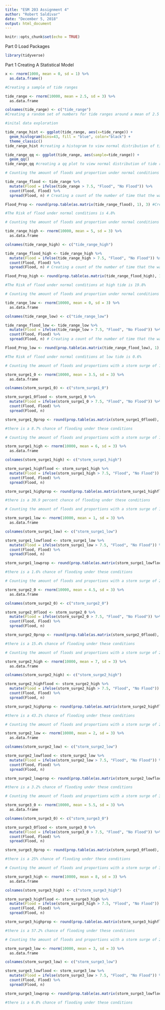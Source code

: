 ```yaml
---
title: "ESM 203 Assignment 4"
author: "Robert Saldivar"
date: "December 5, 2018"
output: html_document
---
```


```r
knitr::opts_chunk$set(echo = TRUE)
```

Part 0 Load Packages
```r
library(tidyverse)
```


Part 1 Creating A Statistical Model
```r

x <- rnorm(1000, mean = 0, sd = 1) %>%
  as.data.frame()

```

```r
#Creating a sample of tide ranges

tide_range <- rnorm(10000, mean = 2.5, sd = 3) %>%
  as.data.frame

colnames(tide_range) <- c("tide_range")
#Creating a random set of numbers for tide ranges around a mean of 2.5 and a sd of 3


```

```r
#inital data exploration

tide_range_hist <- ggplot(tide_range, aes(x=tide_range)) +
  geom_histogram(bins=43, fill = "blue", color="black") +
  theme_classic()
tide_range_hist #creating a histogram to view normal distribution of tide range

tide_range_qq <- ggplot(tide_range, aes(sample=tide_range)) +
  geom_qq()
tide_range_qq #creating a qq plot to view normal distribution of tide range

```


```r
# Counting the amount of floods and proportion under normal conditions

tide_range_flood <- tide_range %>%
  mutate(Flood = ifelse(tide_range > 7.5, "Flood", "No Flood")) %>%
  count(Flood, Flood) %>%
  spread(Flood, n) # Creating a count of the number of time that the water is high enough to flood assuming over 7.5 m causes a significant flood.

Flood_Prop <- round(prop.table(as.matrix(tide_range_flood), 1), 3) #Creates a proportion table of the number of floods vs the number of no floods

#The Risk of flood under normal conditions is 4.8%

```

```r
# Counting the amount of floods and proportion under normal conditions at high tide

tide_range_high <- rnorm(10000, mean = 5, sd = 3) %>%
  as.data.frame

colnames(tide_range_high) <- c("tide_range_high")

tide_range_flood_high <- tide_range_high %>%
  mutate(Flood = ifelse(tide_range_high > 7.5, "Flood", "No Flood")) %>%
  count(Flood, Flood) %>%
  spread(Flood, n) # Creating a count of the number of time that the water is high enough to flood assuming over 7.5 m causes a significant flood.

Flood_Prop_high <- round(prop.table(as.matrix(tide_range_flood_high), 1), 3) #Creates a proportion table of the number of floods vs the number of no floods

#The Risk of flood under normal conditions at high tide is 19.8%

```

```r
# Counting the amount of floods and proportion under normal conditions at low tide

tide_range_low <- rnorm(10000, mean = 0, sd = 3) %>%
  as.data.frame

colnames(tide_range_low) <- c("tide_range_low")

tide_range_flood_low <- tide_range_low %>%
  mutate(Flood = ifelse(tide_range_low > 7.5, "Flood", "No Flood")) %>%
  count(Flood, Flood) %>%
  spread(Flood, n) # Creating a count of the number of time that the water is high enough to flood assuming over 7.5 m causes a significant flood.

Flood_Prop_low <- round(prop.table(as.matrix(tide_range_flood_low), 1), 3) #Creates a proportion table of the number of floods vs the number of no floods

#The Risk of flood under normal conditions at low tide is 0.6%
```


```r
# Counting the amount of floods and proportions with a storm surge of 1m in the middle of high and low tide

storm_surge1_0 <- rnorm(10000, mean = 3.5, sd = 3) %>%
  as.data.frame

colnames(storm_surge1_0) <- c("storm_surge1_0")

storm_surge1_0flood <- storm_surge1_0 %>%
  mutate(Flood = ifelse(storm_surge1_0 > 7.5, "Flood", "No Flood")) %>%
  count(Flood, Flood) %>%
  spread(Flood, n)

storm_surge1_0prop <- round(prop.table(as.matrix(storm_surge1_0flood), 1), 3)

#there is a 8.7% chance of flooding under these conditions

```

```r
# Counting the amount of floods and proportions with a storm surge of 1m at high tide

storm_surge1_high <- rnorm(10000, mean = 6, sd = 3) %>%
  as.data.frame

colnames(storm_surge1_high) <- c("storm_surge1_high")

storm_surge1_highflood <- storm_surge1_high %>%
  mutate(Flood = ifelse(storm_surge1_high > 7.5, "Flood", "No Flood")) %>%
  count(Flood, Flood) %>%
  spread(Flood, n)

storm_surge1_highprop <- round(prop.table(as.matrix(storm_surge1_highflood), 1), 3)

#there is a 30.9 percent chance of flooding under these conditions
```

```r
# Counting the amount of floods and proportions with a storm surge of 1m at low tide

storm_surge1_low <- rnorm(10000, mean = 1, sd = 3) %>%
  as.data.frame

colnames(storm_surge1_low) <- c("storm_surge1_low")

storm_surge1_lowflood <- storm_surge1_low %>%
  mutate(Flood = ifelse(storm_surge1_low > 7.5, "Flood", "No Flood")) %>%
  count(Flood, Flood) %>%
  spread(Flood, n)

storm_surge1_lowprop <- round(prop.table(as.matrix(storm_surge1_lowflood), 1), 3)

#there is a 1.6% chance of flooding under these conditions
```

```r
# Counting the amount of floods and proportions with a storm surge of 2m

storm_surge2_0 <- rnorm(10000, mean = 4.5, sd = 3) %>%
  as.data.frame

colnames(storm_surge2_0) <- c("storm_surge2_0")

storm_surge2_0flood <- storm_surge2_0 %>%
  mutate(Flood = ifelse(storm_surge2_0 > 7.5, "Flood", "No Flood")) %>%
  count(Flood, Flood) %>%
  spread(Flood, n)

storm_surge2_0prop <- round(prop.table(as.matrix(storm_surge2_0flood), 1), 3)

#there is a 15.4% chance of flooding under these conditions
```

```r
# Counting the amount of floods and proportions with a storm surge of 2m at high tide

storm_surge2_high <- rnorm(10000, mean = 7, sd = 3) %>%
  as.data.frame

colnames(storm_surge2_high) <- c("storm_surge2_high")

storm_surge2_highflood <- storm_surge2_high %>%
  mutate(Flood = ifelse(storm_surge2_high > 7.5, "Flood", "No Flood")) %>%
  count(Flood, Flood) %>%
  spread(Flood, n)

storm_surge2_highprop <- round(prop.table(as.matrix(storm_surge2_highflood), 1), 3)

#there is a 43.1% chance of flooding under these conditions
```

```r
# Counting the amount of floods and proportions with a storm surge of 2m at low tide

storm_surge2_low <- rnorm(10000, mean = 2, sd = 3) %>%
  as.data.frame

colnames(storm_surge2_low) <- c("storm_surge2_low")

storm_surge2_lowflood <- storm_surge2_low %>%
  mutate(Flood = ifelse(storm_surge2_low > 7.5, "Flood", "No Flood")) %>%
  count(Flood, Flood) %>%
  spread(Flood, n)

storm_surge2_lowprop <- round(prop.table(as.matrix(storm_surge2_lowflood), 1), 3)

#there is a 3.2% chance of flooding under these conditions
```


```r
# Counting the amount of floods and proportions with a storm surge of 3m between high and low tide

storm_surge3_0 <- rnorm(10000, mean = 5.5, sd = 3) %>%
  as.data.frame

colnames(storm_surge3_0) <- c("storm_surge3_0")

storm_surge3_0flood <- storm_surge3_0 %>%
  mutate(Flood = ifelse(storm_surge3_0 > 7.5, "Flood", "No Flood")) %>%
  count(Flood, Flood) %>%
  spread(Flood, n)

storm_surge3_0prop <- round(prop.table(as.matrix(storm_surge3_0flood), 1), 3)

#there is a 25% chance of flooding under these conditions
```

```r
# Counting the amount of floods and proportions with a storm surge of 3m at high tide

storm_surge3_high <- rnorm(10000, mean = 8, sd = 3) %>%
  as.data.frame

colnames(storm_surge3_high) <- c("storm_surge3_high")

storm_surge3_highflood <- storm_surge3_high %>%
  mutate(Flood = ifelse(storm_surge3_high > 7.5, "Flood", "No Flood")) %>%
  count(Flood, Flood) %>%
  spread(Flood, n)

storm_surge3_highprop <- round(prop.table(as.matrix(storm_surge3_highflood), 1), 3)

#there is a 57.2% chance of flooding under these conditions
```

```r
# Counting the amount of floods and proportions with a storm surge of 2m at low tide

storm_surge3_low <- rnorm(10000, mean = 3, sd = 3) %>%
  as.data.frame

colnames(storm_surge3_low) <- c("storm_surge3_low")

storm_surge3_lowflood <- storm_surge3_low %>%
  mutate(Flood = ifelse(storm_surge3_low > 7.5, "Flood", "No Flood")) %>%
  count(Flood, Flood) %>%
  spread(Flood, n)

storm_surge3_lowprop <- round(prop.table(as.matrix(storm_surge3_lowflood), 1), 3)

#there is a 6.8% chance of flooding under these conditions
```

